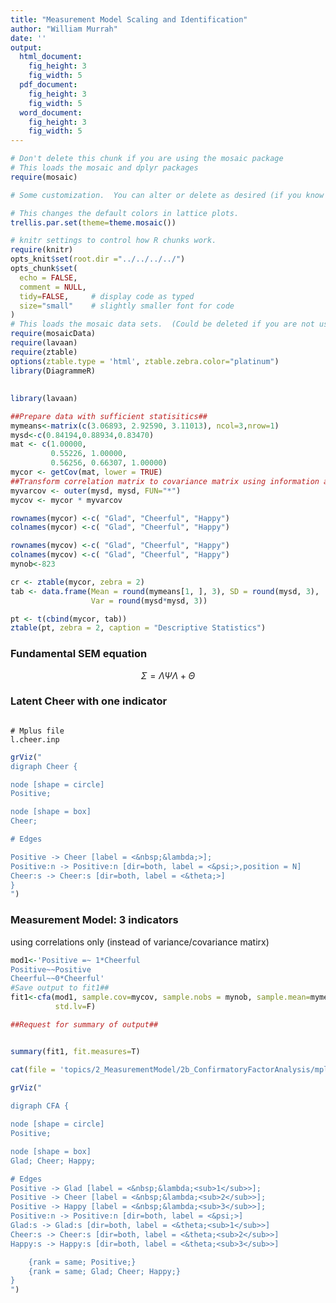 ```yaml
---
title: "Measurement Model Scaling and Identification"
author: "William Murrah"
date: ''
output:
  html_document:
    fig_height: 3
    fig_width: 5
  pdf_document:
    fig_height: 3
    fig_width: 5
  word_document:
    fig_height: 3
    fig_width: 5
---
```



```r
# Don't delete this chunk if you are using the mosaic package
# This loads the mosaic and dplyr packages
require(mosaic)
```

```r
# Some customization.  You can alter or delete as desired (if you know what you are doing).

# This changes the default colors in lattice plots.
trellis.par.set(theme=theme.mosaic())  

# knitr settings to control how R chunks work.
require(knitr)
opts_knit$set(root.dir ="../../../../")
opts_chunk$set(
  echo = FALSE,
  comment = NULL,
  tidy=FALSE,     # display code as typed
  size="small"    # slightly smaller font for code
)
# This loads the mosaic data sets.  (Could be deleted if you are not using them.)
require(mosaicData)  
require(lavaan)
require(ztable)
options(ztable.type = 'html', ztable.zebra.color="platinum")
library(DiagrammeR)
```

## 
```r
library(lavaan)

##Prepare data with sufficient statisitics##
mymeans<-matrix(c(3.06893, 2.92590, 3.11013), ncol=3,nrow=1)
mysd<-c(0.84194,0.88934,0.83470)
mat <- c(1.00000,
         0.55226, 1.00000,
         0.56256, 0.66307, 1.00000)
mycor <- getCov(mat, lower = TRUE)
##Transform correlation matrix to covariance matrix using information above##
myvarcov <- outer(mysd, mysd, FUN="*")
mycov <- mycor * myvarcov

rownames(mycor) <-c( "Glad", "Cheerful", "Happy")
colnames(mycor) <-c( "Glad", "Cheerful", "Happy")

rownames(mycov) <-c( "Glad", "Cheerful", "Happy")
colnames(mycov) <-c( "Glad", "Cheerful", "Happy")
mynob<-823
```


```r
cr <- ztable(mycor, zebra = 2)
tab <- data.frame(Mean = round(mymeans[1, ], 3), SD = round(mysd, 3), 
                  Var = round(mysd*mysd, 3))

pt <- t(cbind(mycor, tab))
ztable(pt, zebra = 2, caption = "Descriptive Statistics")

```

### Fundamental SEM equation
$$
\Sigma = \Lambda \Psi \Lambda + \Theta \tag{1}
$$


### Latent Cheer with one indicator

```r

```

```
# Mplus file
l.cheer.inp
```
```r
grViz("
digraph Cheer {

node [shape = circle]
Positive;

node [shape = box]
Cheer;

# Edges

Positive -> Cheer [label = <&nbsp;&lambda;>];
Positive:n -> Positive:n [dir=both, label = <&psi;>,position = N]
Cheer:s -> Cheer:s [dir=both, label = <&theta;>]
}  
")
```


### Measurement Model: 3 indicators

 using correlations only (instead of variance/covariance matirx)

```r
mod1<-'Positive =~ 1*Cheerful
Positive~~Positive
Cheerful~~0*Cheerful'
#Save output to fit1##
fit1<-cfa(mod1, sample.cov=mycov, sample.nobs = mynob, sample.mean=mymeans, 
          std.lv=F)

##Request for summary of output##


summary(fit1, fit.measures=T)
```

```r
cat(file = 'topics/2_MeasurementModel/2b_ConfirmatoryFactorAnalysis/mplus/l.cheer.out')

```

```r
grViz("
    
digraph CFA {

node [shape = circle]
Positive;

node [shape = box]
Glad; Cheer; Happy;

# Edges
Positive -> Glad [label = <&nbsp;&lambda;<sub>1</sub>>];
Positive -> Cheer [label = <&nbsp;&lambda;<sub>2</sub>>];
Positive -> Happy [label = <&nbsp;&lambda;<sub>3</sub>>];
Positive:n -> Positive:n [dir=both, label = <&psi;>]
Glad:s -> Glad:s [dir=both, label = <&theta;<sub>1</sub>>]
Cheer:s -> Cheer:s [dir=both, label = <&theta;<sub>2</sub>>]
Happy:s -> Happy:s [dir=both, label = <&theta;<sub>3</sub>>]

	{rank = same; Positive;}
	{rank = same; Glad; Cheer; Happy;}
}  
")

```
